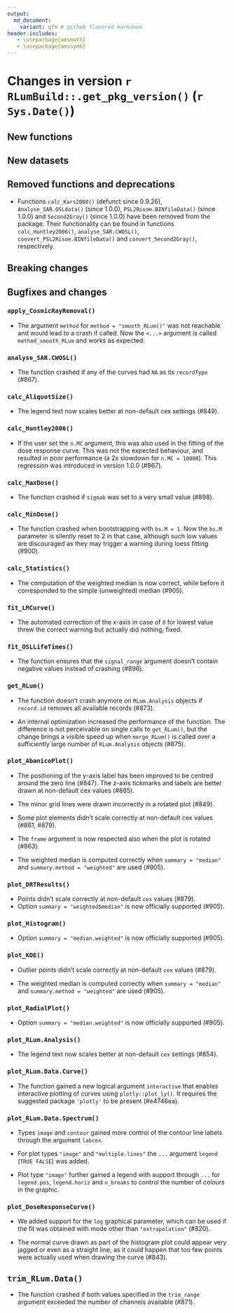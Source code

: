 ```yaml
---
output:
  md_document:
    variant: gfm # github flavored markdown
header-includes:
   - \usepackage{amsmath}
   - \usepackage{amssymb}
---
```

<!-- NEWS.md was auto-generated by NEWS.Rmd. Please DO NOT edit by hand!-->

# Changes in version `r RLumBuild::.get_pkg_version()` (`r Sys.Date()`)

## New functions

## New datasets

## Removed functions and deprecations

* Functions `calc_Kars2008()` (defunct since 0.9.26), `Analyse_SAR.OSLdata()`
(since 1.0.0), `PSL2Risoe.BINfileData()` (since 1.0.0) and `Second2Gray()`
(since 1.0.0) have been removed from the package. Their functionality can be
found in functions `calc_Huntley2006()`, `analyse_SAR.CWOSL()`,
`convert_PSL2Risoe.BINfileData()` and `convert_Second2Gray()`, respectively.

## Breaking changes

## Bugfixes and changes

### `apply_CosmicRayRemoval()`

* The argument `method` for `method = "smooth_RLum()"` was not reachable and
would lead to a crash if called. Now the `<...>` argument is called
`method_smooth_RLum` and works as expected. 

### `analyse_SAR.CWOSL()`

* The function crashed if any of the curves had `NA` as its `recordType`
(#867).

### `calc_AliquotSize()`

* The legend text now scales better at non-default cex settings (#849).

### `calc_Huntley2006()`

* If the user set the `n.MC` argument, this was also used in the fitting of
the dose response curve. This was not the expected behaviour, and resulted
in poor performance (a 2x slowdown for `n.MC = 10000`). This regression was
introduced in version 1.0.0 (#867).

### `calc_MaxDose()`

* The function crashed if `sigmab` was set to a very small value (#898).

### `calc_MinDose()`

* The function crashed when bootstrapping with `bs.M = 1`. Now the `bs.M`
parameter is silently reset to 2 in that case, although such low values are
discouraged as they may trigger a warning during loess fitting (#900).

### `calc_Statistics()`

* The computation of the weighted median is now correct, while before it
corresponded to the simple (unweighted) median (#905).

### `fit_LMCurve()`

* The automated correction of the x-axis in case of `0` for lowest value threw 
the correct warning but actually did nothing; fixed. 

### `fit_OSLLifeTimes()`

* The function ensures that the `signal_range` argument doesn't contain
negative values instead of crashing (#896).

### `get_RLum()`

* The function doesn't crash anymore on `RLum.Analysis` objects if
`record.id` removes all available records (#873).

* An internal optimization increased the performance of the function. The
difference is not perceivable on single calls to `get_RLum()`, but the change
brings a visible speed up when `merge_RLum()` is called over a sufficiently
large number of `RLum.Analysis` objects (#875).

### `plot_AbanicoPlot()`

* The positioning of the y-axis label has been improved to be centred around
the zero line (#847). The z-axis tickmarks and labels are better drawn at
non-default cex values (#865).

* The minor grid lines were drawn incorrectly in a rotated plot (#849).

* Some plot elements didn't scale correctly at non-default cex values (#861,
#879).

* The `frame` argument is now respected also when the plot is rotated (#863).

* The weighted median is computed correctly when `summary = "median"` and
`summary.method = "weighted"` are used (#905).

### `plot_DRTResults()`

* Points didn't scale correctly at non-default `cex` values (#879).
* Option `summary = "weighted$median"` is now officially supported (#905).

### `plot_Histogram()`

* Option `summary = "median.weighted"` is now officially supported (#905).

### `plot_KDE()`

* Outlier points didn't scale correctly at non-default `cex` values (#879).

* The weighted median is computed correctly when `summary = "median"` and
`summary.method = "weighted"` are used (#905).

### `plot_RadialPlot()`

* Option `summary = "median.weighted"` is now officially supported (#905).

### `plot_RLum.Analysis()`

* The legend text now scales better at non-default `cex` settings (#854).

### `plot_RLum.Data.Curve()`

* The function gained a new logical argument `interactive` that enables interactive
plotting of curves using `plotly::plot_ly()`. It requires the suggested package 
`'plotly'` to be present (#e4746ea).

### `plot_RLum.Data.Spectrum()`

* Types `image` and `contour` gained more control of the contour line labels through the argument `labcex`.

* For plot types `"image"` and `"multiple.lines"` the `...` argument `legend` (`TRUE` \ `FALSE`) was added.

* Plot type `"image"` further gained a legend with support through `...` for `legend.pos`, `legend.horiz` and `n_breaks` to
control the number of colours in the graphic.

### `plot_DoseResponseCurve()`

* We added support for the `log` graphical parameter, which can be used if
the fit was obtained with mode other than `"extrapolation"` (#820).

* The normal curve drawn as part of the histogram plot could appear very
jagged or even as a straight line, as it could happen that too few points
were actually used when drawing the curve (#843).

## `trim_RLum.Data()`

* The function crashed if both values specified in the `trim_range` argument
  exceeded the number of channels available (#871).
